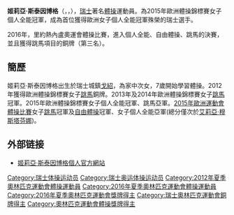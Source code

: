 {{noteTA
|T=zh-cn:姬莉亚·斯泰因博格; zh-hk:姬莉亞·斯泰因博格; zh-tw:姬莉亞·斯泰因博格;
}}
{{Infobox gymnast
|name= Giulia Steingruber
|image= 2015 European Artistic Gymnastics Championships - Floor - Medalists 10.jpg
|image_size= 
|caption= Giulia Steingruber at the 2015 European Championships
|fullname=
|altname= 
|nickname=
|country={{SUI}}
|formercountry=
|birth_date= {{birth date and age|1994|03|24}}
|birth_place=[[瑞士|瑞士]][[戈紹_(聖加侖州)|戈紹]]<ref name=giulia-steingruber.ch>{{cite web|title=Giulia Steingruber About|url=http://giulia-steingruber.ch/en/about/|accessdate=27 October 2014|archive-date=2019-12-06|archive-url=https://web.archive.org/web/20191206174122/https://giulia-steingruber.ch/en/about/|dead-url=no}}</ref>
|hometown=
|residence= 
|death_date=
|death_place=
|height= {{convert|1.60|m|ftin|0|abbr=on}}<ref name="FIG profile" />
|discipline=女子[[競技體操|競技體操]]
|level=
|natlteam=
|club=TZ Fürstenland / TV Gossau, [[Magglingen|Magglingen]]<ref name="FIG profile">{{cite web|title=Giulia Steingruber|url=http://fig.lx2.sportcentric.com/athletes/10622|publisher=Fédération Internationale de Gymnastique|accessdate=30 July 2012|deadurl=yes|archiveurl=https://web.archive.org/web/20141027152338/http://fig.lx2.sportcentric.com/athletes/10622|archivedate=2014年10月27日}}</ref>
|gym=
|collegeteam=
|headcoach=Zoltan Jordanov<ref name="FIG profile" />
|assistcoach=Fabien Martin, Sznezsana Jordanov<ref name="FIG profile" />
|formercoach=
|choreographer=
|music=
|eponymousskills=Balance Beam
|retired=2021年10月1日
|worldranking= 
|updated= 
|show-medals= yes
|medaltemplates=
{{MedalCountry | {{瑞士}} }}
{{MedalCompetition|[[奧林匹克運動會|奧林匹克運動會]]}}
{{MedalBronze|[[2016年夏季奥林匹克运动会|2016 里約熱內盧]]|跳馬}}
{{MedalCompetition|[[歐洲運動會|歐洲運動會]]}}
{{MedalGold|[[2015年歐洲運動會體操比賽|2015 巴庫]]|跳馬}}
{{MedalGold|[[2015年歐洲運動會體操比賽|2015 巴庫]]|自由體操}}
{{MedalSilver|[[2015年歐洲運動會體操比賽|2015 巴庫]]|個人全能}}
{{MedalBronze|[[2015年歐洲運動會體操比賽|2015 巴庫]]|平衡木}}
{{MedalCompetition|[[European_Women's_Artistic_Gymnastics_Championships|歐洲體操錦標賽]]}}
{{MedalGold|[[2013_European_Artistic_Gymnastics_Championships|2013 莫斯科]]|跳馬}}
{{MedalGold|[[2014_European_Women's_Artistic_Gymnastics_Championships|2014 Sofia]]|跳馬}}
{{MedalGold|[[2015_European_Artistic_Gymnastics_Championships|2015 蒙彼利埃]]|個人全能}}
{{MedalSilver|[[2015_European_Artistic_Gymnastics_Championships|2015 蒙彼利埃]]|跳馬}}
{{MedalBronze|[[2012_European_Women's_Artistic_Gymnastics_Championships|2012 布魯塞爾]]|跳馬}}
{{MedalBronze|[[2014_European_Women's_Artistic_Gymnastics_Championships|2014 Sofia]]|自由體操}}
{{MedalBronze|[[2015_European_Artistic_Gymnastics_Championships|2015 蒙彼利埃]]|自由體操}}
}}
'''姬莉亞·斯泰因博格'''（{{lang-de|'''Giulia Steingruber'''}}，{{lang-en|'''Giulia Steingruber'''}}，{{bd|1994年|3月24日}}），[[瑞士|瑞士]]著名[[體操|體操]]運動員。為2015年歐洲體操錦標賽女子個人全能冠軍，成為首位獲得歐洲女子個人全能冠軍殊榮的瑞士選手。

2016年，里約熱內盧奧運會體操比賽，進入個人全能、自由體操、跳馬的決賽，並且獲得跳馬項目的銅牌（第三名）。

==簡歷==
姬莉亞·斯泰因博格出生於瑞士城鎮[[戈紹_(聖加侖州)|戈紹]]，為家中次女，7歲開始學習體操。2012年獲得歐洲體操錦標賽女子[[跳馬|跳馬]]銅牌。2013年及2014年歐洲體操錦標賽女子[[跳馬|跳馬]]冠軍。2015年歐洲體操錦標賽女子個人全能冠軍、跳馬亞軍。[[2015年歐洲運動會體操比賽|2015年歐洲運動會體操比賽]]女子[[跳馬|跳馬]]冠軍及[[自由體操|自由體操]]冠軍、女子個人全能亞軍(總分僅次於[[艾莉亞·穆斯塔芬娜|艾莉亞·穆斯塔芬娜]])。

==外部链接==
* [http://giulia-steingruber.ch/en/ 姬莉亞·斯泰因博格個人官方網站] {{Wayback|url=http://giulia-steingruber.ch/en/ |date=20210120095316 }}

{{DEFAULTSORT: Steingruber, Giulia}}
[[Category:瑞士体操运动员|Category:瑞士体操运动员]]
[[Category:瑞士奥运体操运动员|Category:瑞士奥运体操运动员]]
[[Category:2012年夏季奧林匹克運動會體操運動員|Category:2012年夏季奧林匹克運動會體操運動員]]
[[Category:2016年夏季奧林匹克運動會體操運動員|Category:2016年夏季奧林匹克運動會體操運動員]]
[[Category:2016年夏季奧林匹克運動會獎牌得主|Category:2016年夏季奧林匹克運動會獎牌得主]]
[[Category:瑞士奧林匹克運動會銅牌得主|Category:瑞士奧林匹克運動會銅牌得主]]
[[Category:奧林匹克運動會體操獎牌得主|Category:奧林匹克運動會體操獎牌得主]]
